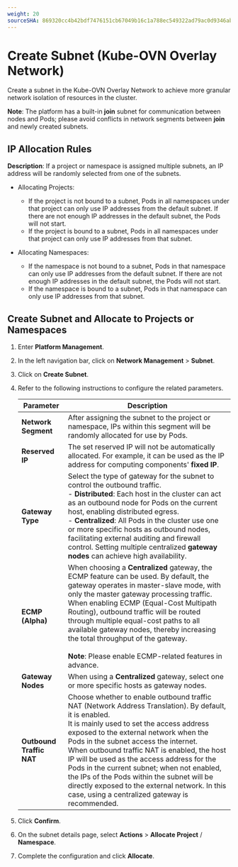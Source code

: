 ```yaml
---
weight: 20
sourceSHA: 869320cc4b42bdf7476151cb67049b16c1a788ec549322ad79ac0d9346abf65f
---
```


# Create Subnet (Kube-OVN Overlay Network)

Create a subnet in the Kube-OVN Overlay Network to achieve more granular network isolation of resources in the cluster.

**Note**: The platform has a built-in **join** subnet for communication between nodes and Pods; please avoid conflicts in network segments between **join** and newly created subnets.

## IP Allocation Rules

**Description**: If a project or namespace is assigned multiple subnets, an IP address will be randomly selected from one of the subnets.

- Allocating Projects:

  - If the project is not bound to a subnet, Pods in all namespaces under that project can only use IP addresses from the default subnet. If there are not enough IP addresses in the default subnet, the Pods will not start.
  - If the project is bound to a subnet, Pods in all namespaces under that project can only use IP addresses from that subnet.

- Allocating Namespaces:

  - If the namespace is not bound to a subnet, Pods in that namespace can only use IP addresses from the default subnet. If there are not enough IP addresses in the default subnet, the Pods will not start.
  - If the namespace is bound to a subnet, Pods in that namespace can only use IP addresses from that subnet.

## Create Subnet and Allocate to Projects or Namespaces

1. Enter **Platform Management**.

2. In the left navigation bar, click on **Network Management** > **Subnet**.

3. Click on **Create Subnet**.

4. Refer to the following instructions to configure the related parameters.

   | Parameter         | Description                                                                                                                                                                            |
   | ----------------- | -------------------------------------------------------------------------------------------------------------------------------------------------------------------------------------- |
   | **Network Segment** | After assigning the subnet to the project or namespace, IPs within this segment will be randomly allocated for use by Pods.                                                                 |
   | **Reserved IP**    | The set reserved IP will not be automatically allocated. For example, it can be used as the IP address for computing components' **fixed IP**.                                                                       |
   | **Gateway Type**   | Select the type of gateway for the subnet to control the outbound traffic. <br />- **Distributed**: Each host in the cluster can act as an outbound node for Pods on the current host, enabling distributed egress. <br />- **Centralized**: All Pods in the cluster use one or more specific hosts as outbound nodes, facilitating external auditing and firewall control. Setting multiple centralized **gateway nodes** can achieve high availability.                          |
   | **ECMP (Alpha)**   | When choosing a **Centralized** gateway, the ECMP feature can be used. By default, the gateway operates in master-slave mode, with only the master gateway processing traffic. When enabling ECMP (Equal-Cost Multipath Routing), outbound traffic will be routed through multiple equal-cost paths to all available gateway nodes, thereby increasing the total throughput of the gateway. <br /><br />**Note**: Please enable ECMP-related features in advance. |
   | **Gateway Nodes**   | When using a **Centralized** gateway, select one or more specific hosts as gateway nodes.                                                                                                                                          |
   | **Outbound Traffic NAT** | Choose whether to enable outbound traffic NAT (Network Address Translation). By default, it is enabled. <br />It is mainly used to set the access address exposed to the external network when the Pods in the subnet access the internet. <br />When outbound traffic NAT is enabled, the host IP will be used as the access address for the Pods in the current subnet; when not enabled, the IPs of the Pods within the subnet will be directly exposed to the external network. In this case, using a centralized gateway is recommended.  |

5. Click **Confirm**.

6. On the subnet details page, select **Actions** > **Allocate Project** / **Namespace**.

7. Complete the configuration and click **Allocate**.

